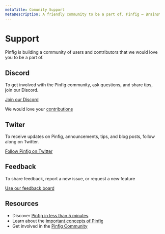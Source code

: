 ```yaml
---
metaTitle: Comunity Support
metaDescription: A friendly community to be a part of. Pinfig – Brainstorm. Learn. Write. Collaborate. Visually.
---
```


# Support

Pinfig is building a community of users and contributors that we would love you to be a part of.

## Discord

To get involved with the Pinfig community, ask questions, and share tips, join our Discord.

[Join our Discord](https://discord.gg/zyRdhvUQ)

We would love your [contributions](/community/overview/contributing)

## Twiter

To receive updates on Pinfig, announcements, tips, and blog posts, follow along on Twitter.

[Follow Pinfig on Twitter](https://twitter.com/pinfignote)

## Feedback

To share feedback, report a new issue, or request a new feature

[Use our feedback board](/feedback/)

## Resources

- Discover [Pinfig in less than 5 minutes](/docs/overview/getting-started)
- Learn about the [important concepts of Pinfig](/docs/essentials/overview)
- Get involved in the [Pinfig Community](/community/overview/contributing)
